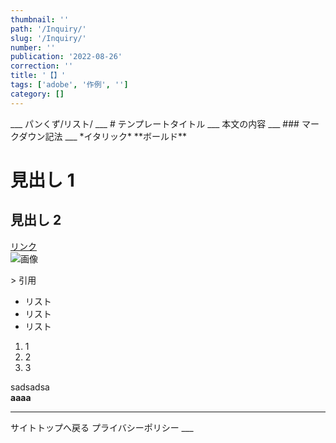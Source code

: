 ```yaml
---
thumbnail: ''
path: '/Inquiry/'
slug: '/Inquiry/'
number: ''
publication: '2022-08-26'
correction: ''
title: '【】'
tags: ['adobe', '作例', '']
category: []
---
```




<Layout>
___
パンくず/リスト/
___
# テンプレートタイトル
___
本文の内容  
___
### マークダウン記法
___
*イタリック*  
**ボールド**   
 
# 見出し 1  
## 見出し 2  

[リンク](http://a.com)  
![画像](http://url/a.png)  

<StaticImage src="../images/zenn.png" alt="Zenn" />
> 引用  

* リスト
* リスト
* リスト

1. 1
2. 2
3. 3



sadsadsa  
**aaaa**  
___
<Link to="/">サイトトップへ戻る</Link>
<Link to="/privact/">プライバシーポリシー</Link>
___

</Layout>

